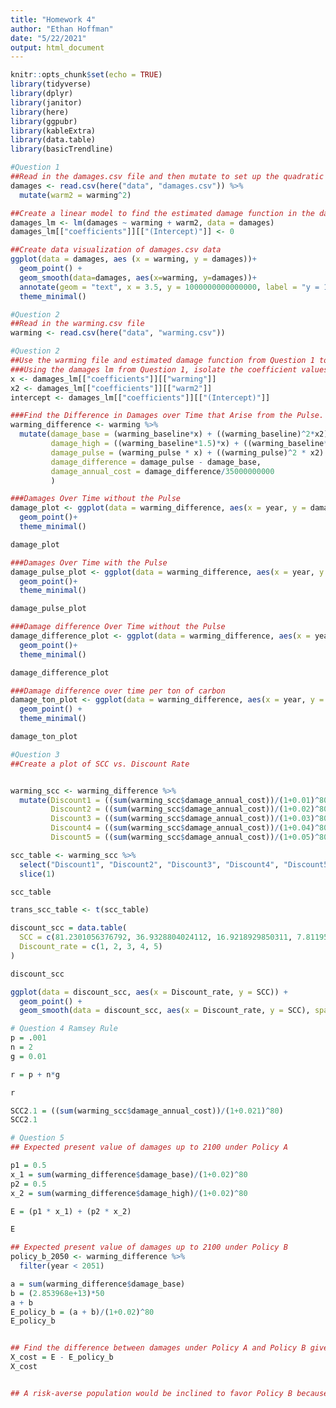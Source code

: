 ```yaml
---
title: "Homework 4"
author: "Ethan Hoffman"
date: "5/22/2021"
output: html_document
---
```


```r
knitr::opts_chunk$set(echo = TRUE)
library(tidyverse)
library(dplyr)
library(janitor)
library(here)
library(ggpubr)
library(kableExtra)
library(data.table)
library(basicTrendline)
```


```r
#Question 1
##Read in the damages.csv file and then mutate to set up the quadratic equation
damages <- read.csv(here("data", "damages.csv")) %>% 
  mutate(warm2 = warming^2)

##Create a linear model to find the estimated damage function in the damages data table
damages_lm <- lm(damages ~ warming + warm2, data = damages)
damages_lm[["coefficients"]][["(Intercept)"]] <- 0

##Create data visualization of damages.csv data
ggplot(data = damages, aes (x = warming, y = damages))+
  geom_point() +
  geom_smooth(data=damages, aes(x=warming, y=damages))+
  annotate(geom = "text", x = 3.5, y = 1000000000000000, label = "y = 1.95 * (10^-13) x^2 - 3.07 * (10^-12) x") +
  theme_minimal()
```


```r
#Question 2
##Read in the warming.csv file
warming <- read.csv(here("data", "warming.csv"))

```


```r
#Question 2
##Use the warming file and estimated damage function from Question 1 to create four plots
###Using the damages lm from Question 1, isolate the coefficient values to create this next graph.
x <- damages_lm[["coefficients"]][["warming"]]
x2 <- damages_lm[["coefficients"]][["warm2"]]
intercept <- damages_lm[["coefficients"]][["(Intercept)"]]

###Find the Difference in Damages over Time that Arise from the Pulse. After finding the difference, divide the difference by 35 billion tons of carbon which is roughly equal to the amount of annual global emissions
warming_difference <- warming %>%
  mutate(damage_base = (warming_baseline*x) + ((warming_baseline)^2*x2) + intercept,
         damage_high = ((warming_baseline*1.5)*x) + ((warming_baseline*1.5)^2*x2) + intercept,
         damage_pulse = (warming_pulse * x) + ((warming_pulse)^2 * x2) + intercept,
         damage_difference = damage_pulse - damage_base,
         damage_annual_cost = damage_difference/35000000000
         )

```

```r
###Damages Over Time without the Pulse
damage_plot <- ggplot(data = warming_difference, aes(x = year, y = damage_base))+
  geom_point()+
  theme_minimal()

damage_plot

###Damages Over Time with the Pulse
damage_pulse_plot <- ggplot(data = warming_difference, aes(x = year, y = damage_pulse))+
  geom_point()+
  theme_minimal()

damage_pulse_plot

###Damage difference Over Time without the Pulse
damage_difference_plot <- ggplot(data = warming_difference, aes(x = year, y = damage_difference))+
  geom_point()+
  theme_minimal()

damage_difference_plot

###Damage difference over time per ton of carbon
damage_ton_plot <- ggplot(data = warming_difference, aes(x = year, y = damage_annual_cost)) +
  geom_point() +
  theme_minimal()

damage_ton_plot
```


```r
#Question 3
##Create a plot of SCC vs. Discount Rate


warming_scc <- warming_difference %>% 
  mutate(Discount1 = ((sum(warming_scc$damage_annual_cost))/(1+0.01)^80),
         Discount2 = ((sum(warming_scc$damage_annual_cost))/(1+0.02)^80),
         Discount3 = ((sum(warming_scc$damage_annual_cost))/(1+0.03)^80),
         Discount4 = ((sum(warming_scc$damage_annual_cost))/(1+0.04)^80),
         Discount5 = ((sum(warming_scc$damage_annual_cost))/(1+0.05)^80))

scc_table <- warming_scc %>% 
  select("Discount1", "Discount2", "Discount3", "Discount4", "Discount5") %>% 
  slice(1)

scc_table

trans_scc_table <- t(scc_table)

discount_scc = data.table(
  SCC = c(81.2301056376792, 36.9328804024112, 16.9218929850311, 7.8119557882259, 3.6331472085021),
  Discount_rate = c(1, 2, 3, 4, 5)
)

discount_scc

ggplot(data = discount_scc, aes(x = Discount_rate, y = SCC)) +
  geom_point() +
  geom_smooth(data = discount_scc, aes(x = Discount_rate, y = SCC), span = 1, se = FALSE)

```

```r
# Question 4 Ramsey Rule
p = .001
n = 2
g = 0.01

r = p + n*g

r

SCC2.1 = ((sum(warming_scc$damage_annual_cost))/(1+0.021)^80)
SCC2.1
```

```r
# Question 5
## Expected present value of damages up to 2100 under Policy A 

p1 = 0.5
x_1 = sum(warming_difference$damage_base)/(1+0.02)^80
p2 = 0.5
x_2 = sum(warming_difference$damage_high)/(1+0.02)^80

E = (p1 * x_1) + (p2 * x_2)

E

## Expected present value of damages up to 2100 under Policy B
policy_b_2050 <- warming_difference %>% 
  filter(year < 2051)

a = sum(warming_difference$damage_base)
b = (2.853968e+13)*50
a + b
E_policy_b = (a + b)/(1+0.02)^80
E_policy_b


## Find the difference between damages under Policy A and Policy B given X costs for Policy B
X_cost = E - E_policy_b
X_cost


## A risk-averse population would be inclined to favor Policy B because Policy A has a 50% probability that the damages will be greater than under Policy B
```

